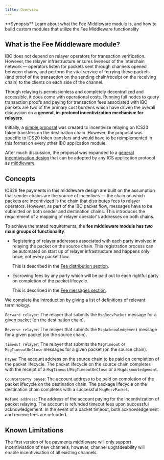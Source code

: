 ```yaml
---
title: Overview
---
```


<Note>
**Synopsis**
Learn about what the Fee Middleware module is, and how to build custom modules that utilize the Fee Middleware functionality
</Note>

## What is the Fee Middleware module?

IBC does not depend on relayer operators for transaction verification. However, the relayer infrastructure ensures liveness of the Interchain network — operators listen for packets sent through channels opened between chains, and perform the vital service of ferrying these packets (and proof of the transaction on the sending chain/receipt on the receiving chain) to the clients on each side of the channel.

Though relaying is permissionless and completely decentralized and accessible, it does come with operational costs. Running full nodes to query transaction proofs and paying for transaction fees associated with IBC packets are two of the primary cost burdens which have driven the overall discussion on **a general, in-protocol incentivization mechanism for relayers**.

Initially, a [simple proposal](https://github.com/cosmos/ibc/pull/577/files) was created to incentivize relaying on ICS20 token transfers on the destination chain. However, the proposal was specific to ICS20 token transfers and would have to be reimplemented in this format on every other IBC application module.

After much discussion, the proposal was expanded to a [general incentivisation design](https://github.com/cosmos/ibc/tree/master/spec/app/ics-029-fee-payment) that can be adopted by any ICS application protocol as [middleware](/docs/ibc/v6.3.x/ibc/middleware/develop).

## Concepts

ICS29 fee payments in this middleware design are built on the assumption that sender chains are the source of incentives — the chain on which packets are incentivized is the chain that distributes fees to relayer operators. However, as part of the IBC packet flow, messages have to be submitted on both sender and destination chains. This introduces the requirement of a mapping of relayer operator's addresses on both chains.

To achieve the stated requirements, the **fee middleware module has two main groups of functionality**:

* Registering of relayer addresses associated with each party involved in relaying the packet on the source chain. This registration process can be automated on start up of relayer infrastructure and happens only once, not every packet flow.

  This is described in the [Fee distribution section](/docs/ibc/v6.3.x/middleware/ics29-fee/fee-distribution).

* Escrowing fees by any party which will be paid out to each rightful party on completion of the packet lifecycle.

  This is described in the [Fee messages section](/docs/ibc/v6.3.x/middleware/ics29-fee/msgs).

We complete the introduction by giving a list of definitions of relevant terminology.

`Forward relayer`: The relayer that submits the `MsgRecvPacket` message for a given packet (on the destination chain).

`Reverse relayer`: The relayer that submits the `MsgAcknowledgement` message for a given packet (on the source chain).

`Timeout relayer`: The relayer that submits the `MsgTimeout` or `MsgTimeoutOnClose` messages for a given packet (on the source chain).

`Payee`: The account address on the source chain to be paid on completion of the packet lifecycle. The packet lifecycle on the source chain completes with the receipt of a `MsgTimeout`/`MsgTimeoutOnClose` or a `MsgAcknowledgement`.

`Counterparty payee`: The account address to be paid on completion of the packet lifecycle on the destination chain. The package lifecycle on the destination chain completes with a successful `MsgRecvPacket`.

`Refund address`: The address of the account paying for the incentivization of packet relaying. The account is refunded timeout fees upon successful acknowledgement. In the event of a packet timeout, both acknowledgement and receive fees are refunded.

## Known Limitations

The first version of fee payments middleware will only support incentivisation of new channels, however, channel upgradeability will enable incentivisation of all existing channels.
